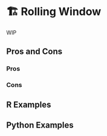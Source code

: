 # 🏗️ Rolling Window {#sec-time-series-rolling-window}

WIP

## Pros and Cons

### Pros

### Cons

## R Examples

## Python Examples

